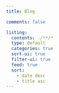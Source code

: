 ```yaml
---
title: Blog

comments: false

listing:
  contents: ./**/*
  type: default
  categories: true
  sort-ui: true
  filter-ui: true
  feed: true
  sort:
    - date desc
    - title asc
---
```


